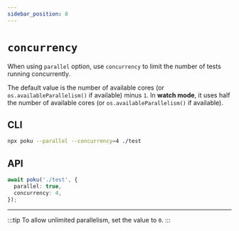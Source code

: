 ```yaml
---
sidebar_position: 8
---
```


# `concurrency`

When using `parallel` option, use `concurrency` to limit the number of tests running concurrently.

The default value is the number of available cores (or `os.availableParallelism()` if available) minus `1`. In **watch mode**, it uses half the number of available cores (or `os.availableParallelism()` if available).

## CLI

```bash
npx poku --parallel --concurrency=4 ./test
```

## API

```ts
await poku('./test', {
  parallel: true,
  concurrency: 4,
});
```

<hr />

:::tip
To allow unlimited parallelism, set the value to `0`.
:::
